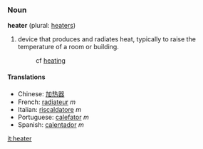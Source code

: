 ===Noun===
'''heater''' (plural: [[heaters]])

# device that produces and radiates heat, typically to raise the temperature of a room or building.
#:cf [[heating]]

====Translations====
*Chinese: [[加热器]]
*French: [[radiateur]] ''m''
*Italian: [[riscaldatore]] ''m''
*Portuguese: [[calefator]] ''m''
*Spanish: [[calentador]] ''m''

[[it:heater]]